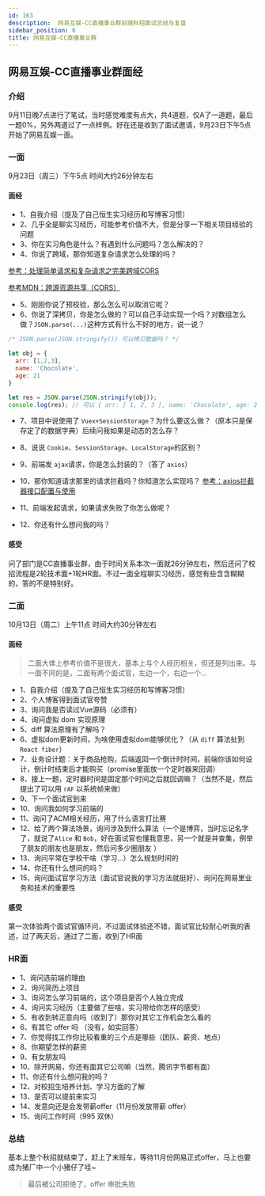```yaml
---
id: 163
description:  网易互娱-CC直播事业群前端秋招面试总结与复盘
sidebar_position: 6
title: 网易互娱-CC直播事业群
---
```



## 网易互娱-CC直播事业群面经

### 介绍

9月11日晚7点进行了笔试，当时感觉难度有点大，共4道题，仅A了一道题，最后一题0%，另外两道过了一点样例。好在还是收到了面试邀请，9月23日下午5点开始了网易互娱一面。

### 一面

9月23日（周三）下午5点 时间大约26分钟左右

#### 面经

- 1、自我介绍（提及了自己恒生实习经历和写博客习惯）
- 2、几乎全是聊实习经历，可能参考价值不大，但是分享一下相关项目经验的问题
- 3、你在实习角色是什么？有遇到什么问题吗？怎么解决的？
- 4、你说了跨域，那你知道复杂请求怎么处理的吗？

<a href="https://blog.wskfz.com/index.php/archives/103/">参考：处理简单请求和复杂请求之完美跨域CORS</a>

<a href="https://developer.mozilla.org/zh-CN/docs/Web/HTTP/Access_control_CORS">参考MDN：跨源资源共享（CORS）</a>

- 5、刚刚你说了预校验，那么怎么可以取消它呢？
- 6、你说了深拷贝，你是怎么做的？可以自己手动实现一个吗？对数组怎么做？`JSON.parse(...)`这种方式有什么不好的地方，说一说？

```javascript
/* JSON.parse(JSON.stringify()) 可以拷贝数据吗？ */

let obj = {
  arr: [1,2,3],
  name: 'Chocolate',
  age: 21
}

let res = JSON.parse(JSON.stringify(obj));
console.log(res); // 可以 { arr: [ 1, 2, 3 ], name: 'Chocolate', age: 21 }
```

- 7、项目中说使用了 `Vuex+SessionStorage`？为什么要这么做？（原本只是保存定了的数据字典）后续问我如果是动态的怎么存？
- 8、说说 `Cookie`、`SessionStorage`、`LocalStorage`的区别？
- 9、前端发 `ajax`请求，你是怎么封装的？（答了 `axios`）
- 10、那你知道请求那里的请求拦截吗？你知道怎么实现吗？
<a href="https://www.jianshu.com/p/646ed4edf51f">参考：axios拦截器接口配置与使用</a>

- 11、前端发起请求，如果请求失败了你怎么做呢？
- 12、你还有什么想问我的吗？

#### 感受

问了部门是CC直播事业群，由于时间关系本次一面就26分钟左右，然后还问了校招流程是2轮技术面+1轮HR面。不过一面全程聊实习经历，感觉有些含含糊糊的，答的不是特别好。


### 二面

10月13日（周二）上午11点 时间大约30分钟左右

#### 面经

>二面大体上参考价值不是很大，基本上与个人经历相关，但还是列出来。与一面不同的是，二面有两个面试官，左边一个，右边一个...

- 1、自我介绍（提及了自己恒生实习经历和写博客习惯）
- 2、个人博客得到面试官夸赞
- 3、询问我是否读过Vue源码（必须有）
- 4、询问虚拟 dom 实现原理
- 5、diff 算法原理有了解吗？
- 6、虚拟dom更新时间，为啥使用虚拟dom能够优化？（从 `diff` 算法扯到 `React fiber`）
- 7、业务设计题：关于商品抢购，后端返回一个倒计时时间，前端你该如何设计，倒计时结束后才能购买（promise里面放一个定时器来回调）
- 8、接上一题，定时器时间是固定那个时间之后就回调嘛？（当然不是，然后提出了可以用 `rAF` 以系统帧来做）
- 9、下一个面试官到来
- 10、询问我如何学习前端的
- 11、询问了ACM相关经历，用了什么语言打比赛
- 12、给了两个算法场景，询问涉及到什么算法（一个是博弈，当时忘记名字了，就说了`Alice` 和 `Bob`，好在面试官也懂我意思，另一个就是并查集，例举了朋友的朋友也是朋友，然后问多少圈朋友 ）
- 13、询问平常在学校干啥（学习...）怎么规划时间的
- 14、你还有什么想问的吗？
- 15、询问面试官学习方法（面试官说我的学习方法就挺好）、询问在网易里业务和技术的重要性

#### 感受

第一次体验两个面试官循环问，不过面试体验还不错，面试官比较耐心听我的表述，过了两天后，通过了二面，收到了HR面


### HR面

- 1、询问选前端的理由
- 2、询问简历上项目
- 3、询问怎么学习前端的，这个项目是否个人独立完成
- 4、询问实习经历（主要做了些啥，实习带给你怎样的感受）
- 5、有收到转正意向吗（收到了）那你对其它工作机会怎么看的
- 6、有其它 offer 吗 （没有，如实回答）
- 7、你觉得找工作你比较看重的三个点是哪些（团队、薪资、地点）
- 8、你期望怎样的薪资
- 9、有女朋友吗
- 10、除开网易，你还有面其它公司嘛（当然，腾讯字节都有面）
- 11、你还有什么想问我的吗？
- 12、对校招生培养计划、学习方面的了解
- 13、是否可以提前来实习
- 14、发意向还是会发带薪offer（11月份发放带薪 offer）
- 15、询问工作时间（995 双休）


### 总结

基本上整个秋招就结束了，赶上了末班车，等待11月份网易正式offer，马上也要成为猪厂中一个小猪仔了哇~

> 最后被公司拒绝了，offer 审批失败